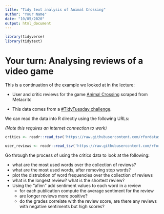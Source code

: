 ```yaml
---
title: "Tidy text analysis of Animal Crossing"
author: "Your Name"
date: "10/05/2020"
output: html_document
---
```


```r
library(tidyverse)
library(tidytext)
```

# Your turn: Analysing reviews of a video game

This is a continuation of the example we looked at in the lecture:

- User and critic reviews for the game [Animal Crossing](https://www.nintendo.com/games/detail/animal-crossing-new-horizons-switch/) scraped from Metacritc

- This data comes from a [#TidyTuesday challenge](https://github.com/rfordatascience/tidytuesday/blob/master/data/2020/2020-05-05/readme.md). 

We can read the data into R directly using the following URLs:

_(Note this requires an internet connection to work)_

```r
critics <- readr::read_tsv('https://raw.githubusercontent.com/rfordatascience/tidytuesday/master/data/2020/2020-05-05/critic.tsv')

user_reviews <- readr::read_tsv('https://raw.githubusercontent.com/rfordatascience/tidytuesday/master/data/2020/2020-05-05/user_reviews.tsv')
```

Go through the process of using the critics data to look at the following:

- what are the most used words over the collection of reviews?
- what are the most used words, after removing stop words?
- plot the distrubtion of word frequencies over the collection of reviews
- what is the longest review? what is the shortest review?
- Using the "afinn" add sentiment values to each word in a review
  - for each publication compute the average sentiment for the review
  - are longer reviews more positive?
  - do the grades correlate with the review score, are there any reviews
  with negative sentiments but high scores?

